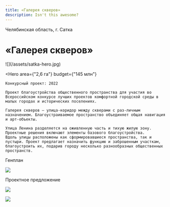 ```yaml
---
title: «Галерея скверов»
description: Isn't this awesome?
---
```


Челябинская область, г. Сатка

# «Галерея скверов»

<Wide>
    ![](/assets/satka-hero.jpg)
</Wide>

<Hero
    area={"2,6 га"}
    budget={"145 млн"}
>
    Конкурсный проект: 2022  

    Проект благоустройства общественного пространства для участия во Всероссийском конкурсе лучших проектов комфортной городской среды в малых городах и исторических поселениях.

    Галерея скверов — улица-коридор между скверами с раз-личным назначением. Благоустраиваемое пространство объединяет общая навигация и арт-объекты.

    Улица Ленина разделяется на оживленную часть и тихую жилую зону. Проектные решения включают элементы базового благоустройства.
    Вдоль улицы расположены как сформировавшиеся пространства, так и пустыри. Проект предлагает назначить функцию и заброшенным участкам, благоустроить их, подарив городу несколько разнообразных общественных пространств.
</Hero>

Генплан

![](/assets/satka-00.jpg)

Проектное предложение

![](/assets/satka-01.jpg)

![](/assets/satka-02.jpg)


